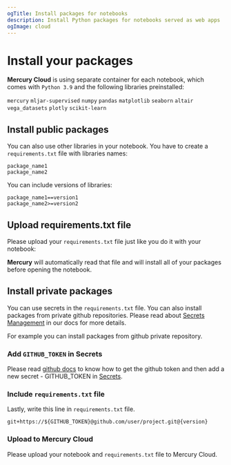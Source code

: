 ```yaml
---
ogTitle: Install packages for notebooks
description: Install Python packages for notebooks served as web apps
ogImage: cloud
---
```



# Install your packages

**Mercury Cloud** is using separate container for each notebook, which comes with `Python 3.9` and the following libraries preinstalled:

`mercury` `mljar-supervised` `numpy` `pandas` `matplotlib` `seaborn` `altair` `vega_datasets` `plotly` `scikit-learn`

## Install public packages

You can also use other libraries in your notebook. You have to create a `requirements.txt` file with libraries names:
```
package_name1
package_name2
```
You can include versions of libraries: 
```
package_name1==version1
package_name2>=version2
```

## Upload requirements.txt file 

Please upload your `requirements.txt` file just like you do it with your notebook:

<Screenshot src={uploadPng} alt="Upload files to mercury" />


**Mercury** will automatically read that file and will install all of your packages before opening the notebook.
 

## Install private packages

You can use secrets in the `requirements.txt` file. You can also install packages from private github repositories. Please read about [Secrets Management](/docs/secrets) in our docs for more details.

For example you can install packages from github private repository. 

<div className="steps-container">

### Add `GITHUB_TOKEN` in Secrets

Please read [github docs](https://docs.github.com/en/enterprise-server@3.9/authentication/keeping-your-account-and-data-secure/managing-your-personal-access-tokens) to know how to get the github token and then add a new secret - GITHUB_TOKEN in [Secrets](/docs/secrets).

### Include `requirements.txt` file

Lastly, write this line in `requirements.txt` file.
```
git+https://${GITHUB_TOKEN}@github.com/user/project.git@{version}
```

### Upload to Mercury Cloud

Please upload your notebook and `requirements.txt` file to Mercury Cloud.
</div>

